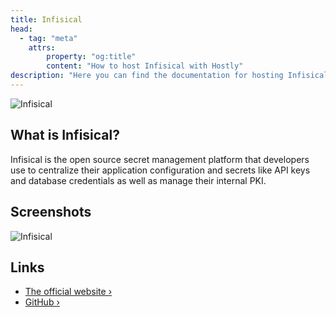 ```yaml
---
title: Infisical
head:
  - tag: "meta"
    attrs:
        property: "og:title"
        content: "How to host Infisical with Hostly"
description: "Here you can find the documentation for hosting Infisical with Hostly."
---
```



<Badge text="One-click setup." variant="note" size="large" />

![Infisical](../../../assets/images/services/infisical.svg)

## What is Infisical?

Infisical is the open source secret management platform that developers use to centralize their application configuration and secrets like API keys and database credentials as well as manage their internal PKI.

## Screenshots

![Infisical](../../../assets/images/services/infisical.png)

## Links

- [The official website ›](https://infisical.com/?utm_source=hostly.khulnasoft.com)
- [GitHub ›](https://github.com/Infisical/infisical?utm_source=hostly.khulnasoft.com)
